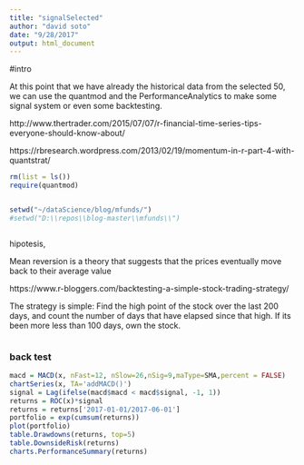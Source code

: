 ```yaml
---
title: "signalSelected"
author: "david soto"
date: "9/28/2017"
output: html_document
---
```


#intro

At this point that we have already the historical data from the selected 50,
we can use the quantmod and the PerformanceAnalytics to make some signal system or even some backtesting. 

http://www.thertrader.com/2015/07/07/r-financial-time-series-tips-everyone-should-know-about/

https://rbresearch.wordpress.com/2013/02/19/momentum-in-r-part-4-with-quantstrat/


```r

rm(list = ls())
require(quantmod)


setwd("~/dataScience/blog/mfunds/")
#setwd("D:\\repos\\blog-master\\mfunds\\")



```


hipotesis, 

Mean reversion is a theory that suggests that the prices eventually move back to their average value


https://www.r-bloggers.com/backtesting-a-simple-stock-trading-strategy/

The strategy is simple: Find the high point of the stock over the last 200 days, 
and count the number of days that have elapsed since that high.  If its been more less than 100 days, own the stock.



```r



```



### back test

```r

macd = MACD(x, nFast=12, nSlow=26,nSig=9,maType=SMA,percent = FALSE)
chartSeries(x, TA='addMACD()')
signal = Lag(ifelse(macd$macd < macd$signal, -1, 1))
returns = ROC(x)*signal
returns = returns['2017-01-01/2017-06-01']
portfolio = exp(cumsum(returns))
plot(portfolio)
table.Drawdowns(returns, top=5)
table.DownsideRisk(returns)
charts.PerformanceSummary(returns)

```


